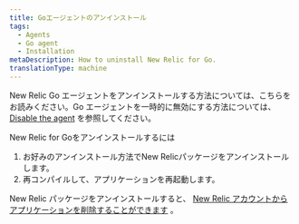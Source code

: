 ```yaml
---
title: Goエージェントのアンインストール
tags:
  - Agents
  - Go agent
  - Installation
metaDescription: How to uninstall New Relic for Go.
translationType: machine
---
```


New Relic Go エージェントをアンインストールする方法については、こちらをお読みください。Go エージェントを一時的に無効にする方法については、 [Disable the agent](/docs/agents/manage-apm-agents/installation/disable-apm-agent#go) を参照してください。

New Relic for Goをアンインストールするには

1. お好みのアンインストール方法でNew Relicパッケージをアンインストールします。
2. 再コンパイルして、アプリケーションを再起動します。

New Relic パッケージをアンインストールすると、 [New Relic アカウントからアプリケーションを削除することができます](/docs/apm/new-relic-apm/maintenance/remove-applications-from-new-relic-ui) 。

